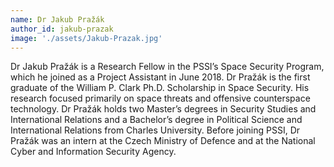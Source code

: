 ```yaml
---
name: Dr Jakub Pražák
author_id: jakub-prazak
image: './assets/Jakub-Prazak.jpg'
---
```


Dr Jakub Pražák is a Research Fellow in the PSSI’s Space Security Program, which he joined as a Project Assistant in June 2018. Dr Pražák is the first graduate of the William P. Clark Ph.D. Scholarship in Space Security. His research focused primarily on space threats and offensive counterspace technology. Dr Pražák holds two Master’s degrees in Security Studies and International Relations and a Bachelor’s degree in Political Science and International Relations from Charles University. Before joining PSSI, Dr Pražák was an intern at the Czech Ministry of Defence and at the National Cyber and Information Security Agency.
